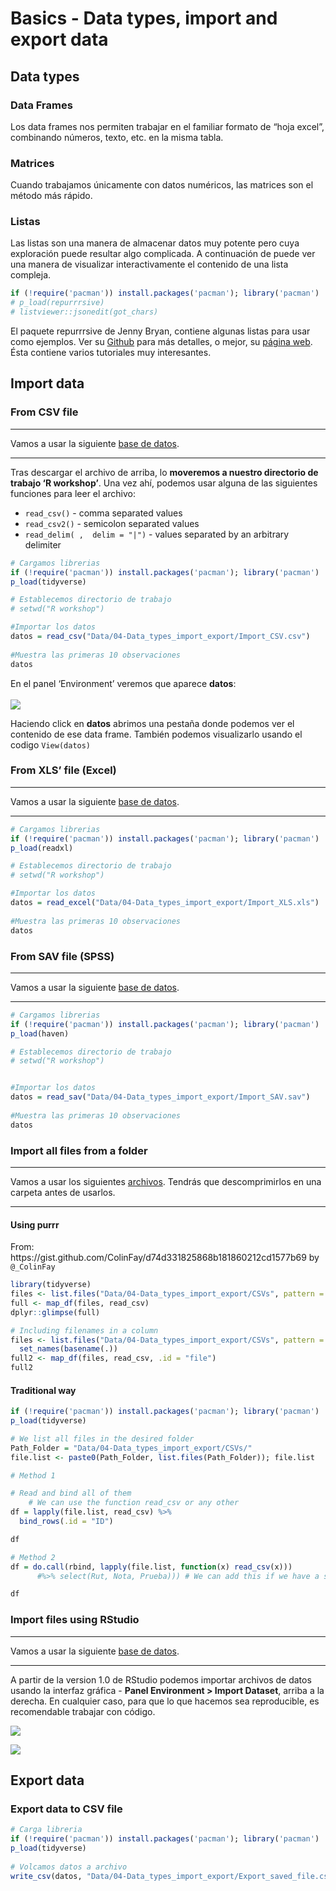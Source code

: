 # Basics - Data types, import and export data


## Data types

### Data Frames

Los data frames nos permiten trabajar en el familiar formato de "hoja excel", combinando números, texto, etc. en la misma tabla.

### Matrices

Cuando trabajamos únicamente con datos numéricos, las matrices son el método más rápido.


### Listas

Las listas son una manera de almacenar datos muy potente pero cuya exploración puede resultar algo complicada. A continuación de puede ver una manera de visualizar interactivamente el contenido de una lista compleja.
```r
if (!require('pacman')) install.packages('pacman'); library('pacman')
# p_load(repurrrsive)
# listviewer::jsonedit(got_chars)
```


El paquete repurrrsive de Jenny Bryan, contiene algunas listas para usar como ejemplos. Ver su [Github](https://github.com/jennybc/repurrrsive) para más detalles, o mejor, su [página web](https://jennybc.github.io/purrr-tutorial/). Ésta contiene varios tutoriales muy interesantes.



## Import data


### From CSV file

***
Vamos a usar la siguiente [base de datos](Data/04-Data_types_import_export/Import_CSV.csv).

***

Tras descargar el archivo de arriba, lo **moveremos a nuestro directorio de trabajo 'R workshop'**. Una vez ahí, podemos usar alguna de las siguientes funciones para leer el archivo:

* `read_csv()` - comma separated values
* `read_csv2()` - semicolon separated values
* `read_delim( ,  delim = "|")` - values separated by an arbitrary delimiter


```r
# Cargamos librerias
if (!require('pacman')) install.packages('pacman'); library('pacman')
p_load(tidyverse)

# Establecemos directorio de trabajo
# setwd("R workshop")

#Importar los datos
datos = read_csv("Data/04-Data_types_import_export/Import_CSV.csv")
    
#Muestra las primeras 10 observaciones
datos
```

En el panel 'Environment' veremos que aparece **datos**:  <BR><BR>
![](Images/datos.png)  

Haciendo click en **datos** abrimos una pestaña donde podemos ver el contenido de ese data frame. También podemos visualizarlo usando el codigo `View(datos)`  


### From XLS' file (Excel)

***
Vamos a usar la siguiente [base de datos](Data/04-Data_types_import_export/Import_XLS.xls).

***

```r
# Cargamos librerias
if (!require('pacman')) install.packages('pacman'); library('pacman')
p_load(readxl)

# Establecemos directorio de trabajo
# setwd("R workshop")

#Importar los datos
datos = read_excel("Data/04-Data_types_import_export/Import_XLS.xls")
    
#Muestra las primeras 10 observaciones
datos
```

### From SAV file (SPSS)

***
Vamos a usar la siguiente [base de datos](Data/04-Data_types_import_export/Import_SAV.sav).

***

```r
# Cargamos librerias
if (!require('pacman')) install.packages('pacman'); library('pacman')
p_load(haven)

# Establecemos directorio de trabajo
# setwd("R workshop")


#Importar los datos
datos = read_sav("Data/04-Data_types_import_export/Import_SAV.sav")
    
#Muestra las primeras 10 observaciones
datos
```

### Import all files from a folder

***
Vamos a usar los siguientes [archivos](Data/04-Data_types_import_export/CSVs/CSVs.zip). Tendrás que descomprimirlos en una carpeta antes de usarlos.

***

#### Using purrr
From: https://gist.github.com/ColinFay/d74d331825868b181860212cd1577b69 by `@_ColinFay`

```r
library(tidyverse)
files <- list.files("Data/04-Data_types_import_export/CSVs", pattern = "^0", full.names = TRUE)
full <- map_df(files, read_csv)
dplyr::glimpse(full)

# Including filenames in a column 
files <- list.files("Data/04-Data_types_import_export/CSVs", pattern = "^0", full.names = TRUE) %>% 
  set_names(basename(.))
full2 <- map_df(files, read_csv, .id = "file")
full2
```

#### Traditional way

```r
if (!require('pacman')) install.packages('pacman'); library('pacman')
p_load(tidyverse)

# We list all files in the desired folder
Path_Folder = "Data/04-Data_types_import_export/CSVs/"
file.list <- paste0(Path_Folder, list.files(Path_Folder)); file.list

# Method 1

# Read and bind all of them
    # We can use the function read_csv or any other
df = lapply(file.list, read_csv) %>% 
  bind_rows(.id = "ID")

df

# Method 2
df = do.call(rbind, lapply(file.list, function(x) read_csv(x)))
      #%>% select(Rut, Nota, Prueba))) # We can add this if we have a set of common columns

df
```


### Import files using RStudio

***
Vamos a usar la siguiente [base de datos](Data/04-Data_types_import_export/Import_CSV.csv).

***

A partir de la version 1.0 de RStudio podemos importar archivos de datos usando la interfaz gráfica - **Panel Environment > Import Dataset**, arriba a la derecha. En cualquier caso, para que lo que hacemos sea reproducible, es recomendable trabajar con código.

![](Images/Importar_datos1.png)



![](Images/Importar_datos2.png)



## Export data

### Export data to CSV file

```r
# Carga libreria
if (!require('pacman')) install.packages('pacman'); library('pacman')
p_load(tidyverse)
    
# Volcamos datos a archivo
write_csv(datos, "Data/04-Data_types_import_export/Export_saved_file.csv")

```




